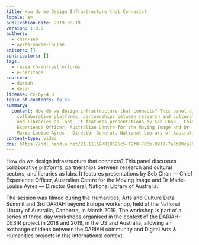```yaml
---
title: How do we Design Infrastructure that Connects?
locale: en
publication-date: 2019-08-19
version: 1.0.0
authors:
  - chan-seb
  - ayres-marie-louise
editors: []
contributors: []
tags:
  - research-infrastructures
  - e-heritage
sources:
  - dariah
  - desir
license: cc-by-4.0
table-of-contents: false
summary:
  content: How do we design infrastructure that connects? This panel discusses
    collaborative platforms, partnerships between research and cultural sectors,
    and libraries as labs. It features presentations by Seb Chan — Chief
    Experience Officer, Australian Centre for the Moving Image and Dr
    Marie-Louise Ayres — Director General, National Library of Australia.
content-type: video
doi: https://hdl.handle.net/21.11159/019595c5-19f8-706b-9917-7a0b80ca70c3
---
```

How do we design infrastructure that connects? This panel discusses collaborative platforms, partnerships between research and cultural sectors, and libraries as labs. It features presentations by Seb Chan — Chief Experience Officer, Australian Centre for the Moving Image and Dr Marie-Louise Ayres — Director General, National Library of Australia.

The session was filmed during the Humanities, Arts and Culture Data Summit and 3rd DARIAH beyond Europe workshop, held at the National Library of Australia, Canberra, in March 2019. The workshop is part of a series of three-day workshops organised in the context of the DARIAH-DESIR project in 2018 and 2019, in the US and Australia, allowing an exchange of ideas between the DARIAH community and Digital Arts & Humanities projects in this international context.

<VideoCard provider="youtube" id="QNNcM6nQCiM" title="How do we Design Infrastructure that Connects?" src="/assets/content/assets/en/resources/hosted/how-do-we-design-infrastructure-that-connects/intersections.png" />
